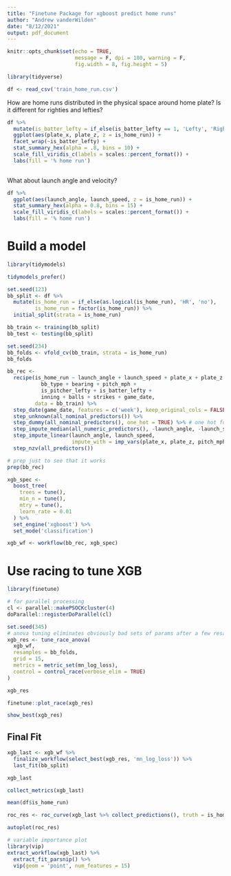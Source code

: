 ```yaml
---
title: "Finetune Package for xgboost predict home runs"
author: "Andrew vanderWilden"
date: "8/12/2021"
output: pdf_document
---
```


```r
knitr::opts_chunk$set(echo = TRUE,
                      message = F, dpi = 180, warning = F,
                      fig.width = 8, fig.height = 5)
```



```r
library(tidyverse)
```




```r
df <- read_csv('train_home_run.csv')
```



How are home runs distributed in the physical space around home plate? Is it different for righties and lefties?

```r
df %>% 
  mutate(is_batter_lefty = if_else(is_batter_lefty == 1, 'Lefty', 'Righty')) %>% 
  ggplot(aes(plate_x, plate_z, z = is_home_run)) +
  facet_wrap(~is_batter_lefty) +
  stat_summary_hex(alpha = .8, bins = 10) +
  scale_fill_viridis_c(labels = scales::percent_format()) +
  labs(fill = '% home run')
  
```



What about launch angle and velocity?

```r
df %>% 
  ggplot(aes(launch_angle, launch_speed, z = is_home_run)) +
  stat_summary_hex(alpha = 0.8, bins = 15) +
  scale_fill_viridis_c(labels = scales::percent_format()) +
  labs(fill = '% home run')
```


# Build a model

```r
library(tidymodels)

tidymodels_prefer()
```




```r
set.seed(123)
bb_split <- df %>% 
  mutate(is_home_run = if_else(as.logical(is_home_run), 'HR', 'no'),
         is_home_run = factor(is_home_run)) %>% 
  initial_split(strata = is_home_run)

bb_train <- training(bb_split)
bb_test <- testing(bb_split)

set.seed(234)
bb_folds <- vfold_cv(bb_train, strata = is_home_run)
bb_folds
```


```r
bb_rec <- 
  recipe(is_home_run ~ launch_angle + launch_speed + plate_x + plate_z +
           bb_type + bearing + pitch_mph +
           is_pitcher_lefty + is_batter_lefty +
           inning + balls + strikes + game_date,
         data = bb_train) %>% 
  step_date(game_date, features = c('week'), keep_original_cols = FALSE) %>% # week of the year
  step_unknown(all_nominal_predictors()) %>% 
  step_dummy(all_nominal_predictors(), one_hot = TRUE) %>% # one hot for xgb
  step_impute_median(all_numeric_predictors(), -launch_angle, -launch_speed) %>% 
  step_impute_linear(launch_angle, launch_speed,
                     impute_with = imp_vars(plate_x, plate_z, pitch_mph)) %>%  # use linear regression for imputing
  step_nzv(all_predictors())

# prep just to see that it works
prep(bb_rec)
```



```r
xgb_spec <- 
  boost_tree(
    trees = tune(),
    min_n = tune(),
    mtry = tune(),
    learn_rate = 0.01
  ) %>% 
  set_engine('xgboost') %>% 
  set_mode('classification')

xgb_wf <- workflow(bb_rec, xgb_spec)
```


# Use racing to tune XGB

```r
library(finetune)

# for parallel processing
cl <- parallel::makePSOCKcluster(4)
doParallel::registerDoParallel(cl)

set.seed(345)
# anova tuning eliminates obviously bad sets of params after a few resamples saving time and computing power
xgb_res <- tune_race_anova(
  xgb_wf,
  resamples = bb_folds,
  grid = 15,
  metrics = metric_set(mn_log_loss),
  control = control_race(verbose_elim = TRUE)
)

xgb_res
```



```r
finetune::plot_race(xgb_res)
```




```r
show_best(xgb_res)
```



## Final Fit

```r
xgb_last <- xgb_wf %>% 
  finalize_workflow(select_best(xgb_res, 'mn_log_loss')) %>% 
  last_fit(bb_split)

xgb_last
```



```r
collect_metrics(xgb_last)
```



```r
mean(df$is_home_run)
```


```r
roc_res <- roc_curve(xgb_last %>% collect_predictions(), truth = is_home_run,.pred_HR)

autoplot(roc_res)
```



```r
# variable importance plot
library(vip)
extract_workflow(xgb_last) %>% 
  extract_fit_parsnip() %>% 
  vip(geom = 'point', num_features = 15)
```







